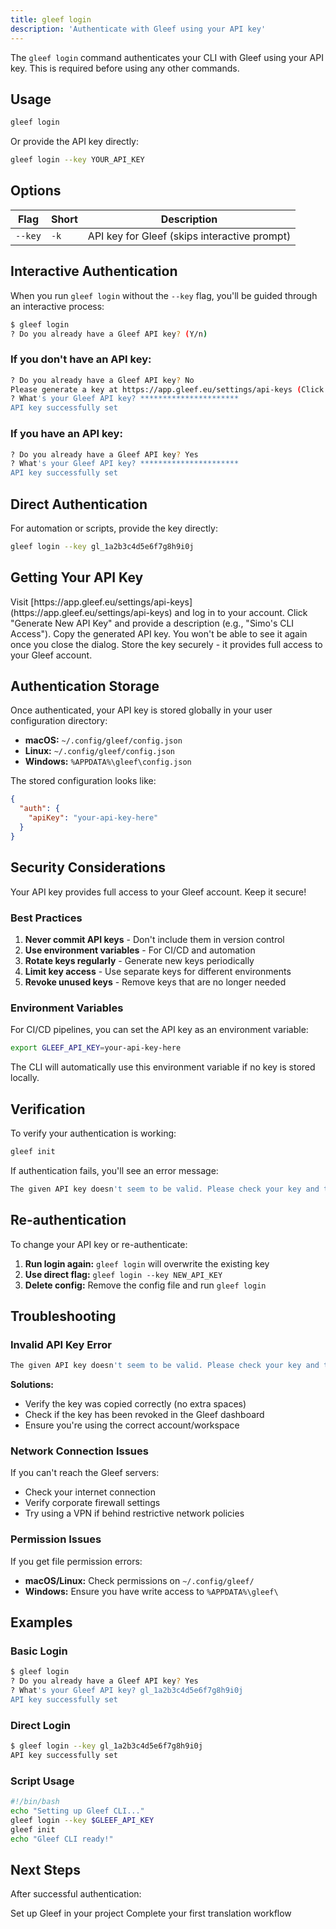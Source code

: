 ```yaml
---
title: gleef login
description: 'Authenticate with Gleef using your API key'
---
```


The `gleef login` command authenticates your CLI with Gleef using your API key. This is required before using any other commands.

## Usage

```bash
gleef login
```

Or provide the API key directly:

```bash
gleef login --key YOUR_API_KEY
```

## Options

| Flag | Short | Description |
|------|-------|-------------|
| `--key` | `-k` | API key for Gleef (skips interactive prompt) |

## Interactive Authentication

When you run `gleef login` without the `--key` flag, you'll be guided through an interactive process:

```bash
$ gleef login
? Do you already have a Gleef API key? (Y/n)
```

### If you don't have an API key:

```bash
? Do you already have a Gleef API key? No
Please generate a key at https://app.gleef.eu/settings/api-keys (Click to open).
? What's your Gleef API key? **********************
API key successfully set
```

### If you have an API key:

```bash
? Do you already have a Gleef API key? Yes
? What's your Gleef API key? **********************
API key successfully set
```

## Direct Authentication

For automation or scripts, provide the key directly:

```bash
gleef login --key gl_1a2b3c4d5e6f7g8h9i0j
```

## Getting Your API Key

<Steps titleSize="h3">
  <Step title="Access Gleef Dashboard">
    Visit [https://app.gleef.eu/settings/api-keys](https://app.gleef.eu/settings/api-keys) and log in to your account.
  </Step>
  
  <Step title="Generate API Key">
    Click "Generate New API Key" and provide a description (e.g., "Simo's CLI Access").
  </Step>
  
  <Step title="Copy the Key">
    Copy the generated API key. You won't be able to see it again once you close the dialog.
  </Step>
  
  <Step title="Store Securely">
    Store the key securely - it provides full access to your Gleef account.
  </Step>
</Steps>

## Authentication Storage

Once authenticated, your API key is stored globally in your user configuration directory:

- **macOS:** `~/.config/gleef/config.json`
- **Linux:** `~/.config/gleef/config.json`  
- **Windows:** `%APPDATA%\gleef\config.json`

The stored configuration looks like:

```json
{
  "auth": {
    "apiKey": "your-api-key-here"
  }
}
```

## Security Considerations

<Warning>Your API key provides full access to your Gleef account. Keep it secure!</Warning>

### Best Practices

1. **Never commit API keys** - Don't include them in version control
2. **Use environment variables** - For CI/CD and automation
3. **Rotate keys regularly** - Generate new keys periodically
4. **Limit key access** - Use separate keys for different environments
5. **Revoke unused keys** - Remove keys that are no longer needed

### Environment Variables

For CI/CD pipelines, you can set the API key as an environment variable:

```bash
export GLEEF_API_KEY=your-api-key-here
```

The CLI will automatically use this environment variable if no key is stored locally.

## Verification

To verify your authentication is working:

```bash
gleef init
```

If authentication fails, you'll see an error message:

```bash
The given API key doesn't seem to be valid. Please check your key and try again.
```

## Re-authentication

To change your API key or re-authenticate:

1. **Run login again:** `gleef login` will overwrite the existing key
2. **Use direct flag:** `gleef login --key NEW_API_KEY`
3. **Delete config:** Remove the config file and run `gleef login`

## Troubleshooting

### Invalid API Key Error

```bash
The given API key doesn't seem to be valid. Please check your key and try again.
```

**Solutions:**
- Verify the key was copied correctly (no extra spaces)
- Check if the key has been revoked in the Gleef dashboard
- Ensure you're using the correct account/workspace

### Network Connection Issues

If you can't reach the Gleef servers:

- Check your internet connection
- Verify corporate firewall settings
- Try using a VPN if behind restrictive network policies

### Permission Issues

If you get file permission errors:

- **macOS/Linux:** Check permissions on `~/.config/gleef/`
- **Windows:** Ensure you have write access to `%APPDATA%\gleef\`

## Examples

### Basic Login

```bash
$ gleef login
? Do you already have a Gleef API key? Yes
? What's your Gleef API key? gl_1a2b3c4d5e6f7g8h9i0j
API key successfully set
```

### Direct Login

```bash
$ gleef login --key gl_1a2b3c4d5e6f7g8h9i0j
API key successfully set
```

### Script Usage

```bash
#!/bin/bash
echo "Setting up Gleef CLI..."
gleef login --key $GLEEF_API_KEY
gleef init
echo "Gleef CLI ready!"
```

## Next Steps

After successful authentication:

<CardGroup cols={2}>
    <Card
        title="Initialize Project"
        icon="play"
        href="/cli/commands/init"
    >
        Set up Gleef in your project
    </Card>
    <Card
        title="Quick Start"
        icon="rocket"
        href="/cli/getting-started/quickstart"
    >
        Complete your first translation workflow
    </Card>
</CardGroup>